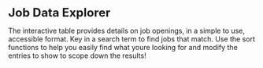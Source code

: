 <b style="font-size:24px;">Job Data Explorer</b>

The interactive table provides details on job openings, in a simple to use, accessible format.
Key in a search term to find jobs that match. Use the sort functions to help you easily find what youre looking for and modify the entries to show to scope down the results!
<br>
